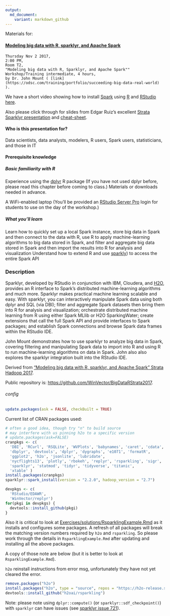 ```yaml
---
output:
  md_document:
    variant: markdown_github
---
```


<!-- README.md is generated from README.Rmd. Please edit that file -->

Materials for:


#### [Modeling big data with R, sparklyr, and Apache Spark](https://conferences.oreilly.com/strata/strata-ca/public/schedule/detail/55791)

    Thursday Nov 2 2017,
    2:00 PM,
    Room T2,
    "Modeling big data with R, Sparklyr, and Apache Spark""
    Workshop/Training intermediate, 4 hours,
    by Dr. John Mount ( [link](https://odsc.com/training/portfolio/succeeding-big-data-real-world) ).
    

We have a short video showing how to install [Spark](http://spark.apache.org) using [R](https://cran.r-project.org) and [RStudio](https://www.rstudio.com) [here](https://youtu.be/qnINvPqcRvE).

Also please click through for slides from Edgar Ruiz's excellent [Strata Sparklyr presentation](https://conferences.oreilly.com/strata/strata-ca/public/schedule/detail/55800) and [cheat-sheet](http://spark.rstudio.com/images/sparklyr-cheatsheet.pdf).
    


#### Who is this presentation for?

Data scientists, data analysts, modelers, R users, Spark users, statisticians, and those in IT


#### Prerequisite knowledge


##### Basic familiarity with R

Experience using the [dplyr](https://CRAN.R-project.org/package=dplyr) R package (If you have not used dplyr before, please read this chapter before coming to class.)
Materials or downloads needed in advance.

A WiFi-enabled laptop (You'll be provided an [RStudio Server Pro](https://www.rstudio.com/products/rstudio-server-pro/) login for students to use on the day of the workshop.)

##### What you'll learn

Learn how to quickly set up a local Spark instance, store big data in Spark and then connect to the data with R, use R to apply machine-learning algorithms to big data stored in Spark, and filter and aggregate big data stored in Spark and then import the results into R for analysis and visualization
Understand how to extend R and use [sparkly](http://spark.rstudio.com)) to access the entire Spark API

### Description

Sparklyr, developed by RStudio in conjunction with IBM, Cloudera, and [H2O](http://www.h2o.ai), provides an R interface to Spark’s distributed machine-learning algorithms and much more. Sparklyr makes practical machine learning scalable and easy. With sparklyr, you can interactively manipulate Spark data using both dplyr and SQL (via DBI); filter and aggregate Spark datasets then bring them into R for analysis and visualization; orchestrate distributed machine learning from R using either Spark MLlib or H2O SparkingWater; create extensions that call the full Spark API and provide interfaces to Spark packages; and establish Spark connections and browse Spark data frames within the RStudio IDE.

John Mount demonstrates how to use sparklyr to analyze big data in Spark, covering filtering and manipulating Spark data to import into R and using R to run machine-learning algorithms on data in Spark. John also also explores the sparklyr integration built into the RStudio IDE.


Derived from ["Modeling big data with R, sparklyr, and Apache Spark" Strata Hadoop 2017]().

Public repository is: [https://github.com/WinVector/BigDataRStrata2017](https://github.com/WinVector/ODSCWest2017/tree/master/SparklyRMachineLearning).


###### config


```r
update.packages(ask = FALSE, checkBuilt = TRUE)
```
 
Current list of CRAN packages used:

```r
# often a good idea, though try "n" to build source
# may interfere with us pinning h2o to a specific version
# update.packages(ask=FALSE) 
cranpkgs <- c(
  'DBI', 'RCurl', 'RSQLite', 'WVPlots', 'babynames', 'caret', 'cdata',
  'dbplyr', 'devtools', 'dplyr', 'dygraphs', 'e1071', 'formatR',
  'ggplot2', 'h2o', 'jsonlite', 'lubridate', 
  'nycflights13', 'plotly', 'rbokeh', 'replyr', 'rsparkling', 'sigr',
  'sparklyr', 'statmod', 'tidyr', 'tidyverse', 'titanic',
  'xtable' )
install.packages(cranpkgs)
sparklyr::spark_install(version = "2.2.0", hadoop_version = "2.7")
```

```r
devpkgs <- c(
  'RStudio/EDAWR',
  'WinVector/replyr')
for(pkgi in devpkgs) {
  devtools::install_github(pkgi)
}
```


Also it is critical to look at [Exercises/solutions/RsparklingExample.Rmd](Exercises/solutions/RsparklingExample.Rmd) as it installs and configures some packages.  A refresh of all packages will break the matching version numbers required by `h2o` and `rsparkling`.  So please work through the details in `RsparklingExample.Rmd` after updating and installing all the above packages.

A copy of those note are below (but it is better to look at `RsparklingExample.Rmd`).


`h2o` reinstall instructions from error msg, unfortunately they have not yet cleared the error.

```r
remove.packages("h2o")
install.packages("h2o", type = "source", repos = "https://h2o-release.s3.amazonaws.com/h2o/rel-weierstrass/2/R")
devtools::install_github("h2oai/rsparkling")
```

Note: please note using `dplyr::compute()` (or `sparklyr::sdf_checkpoint()`) with `sparklyr` can have issues (see [sparklyr issue 721](https://github.com/rstudio/sparklyr/issues/721)).

  

